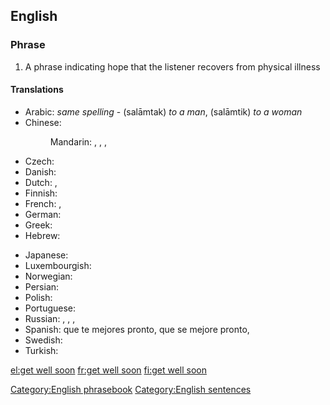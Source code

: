 ==English==

===Phrase===
{{head|en|phrase|head=[[get]] [[well]] [[soon]]|}}

# A phrase indicating hope that the listener recovers from physical illness

====Translations====
{{trans-top|indicating hope that the listener recovers}}
* Arabic: {{t|ar|سلامتك}} ''same spelling'' - (salāmtak) ''to a man'', (salāmtik) ''to a woman''
* Chinese:
*: Mandarin: {{t|cmn|希望你能早點好|sc=Hani}}, {{t|cmn|希望你能早点好|tr=xīwàng nǐ néng zǎodiǎn hǎo|sc=Hani}}, {{t|cmn|祝你早日康復|sc=Hani}}, {{t|cmn|祝你早日康复|tr=zhù nǐ zǎorì kāngfù|sc=Hani}}
* Czech: {{t+|cs|brzké uzdravení}}
* Danish: {{t|da|god bedring}}
* Dutch: {{t|nl|word snel beter}}, {{t|nl|veel beterschap}}
* Finnish: {{t|fi|parane pian}}
* French: {{t|fr|bon rétablissement}}, {{t|fr|prompt rétablissement}}
* German: {{t+|de|gute Besserung}}
* Greek: {{t+|el|περαστικά|tr=perastiká}}
* Hebrew: {{t|he|החלמה מהירה|m|f|tr=hachlama mehirah|sc=Hebr}}
{{trans-mid}}
* Japanese: {{t|ja|すぐに良くなるよ|tr=sugu ni yoku naru yo}}
* Luxembourgish: {{t|lb|gutt Besserung}}
* Norwegian: {{t|no|god bedring}}
* Persian: {{t|fa|ان شاء الله زودتر خوب شوید|sc=fa-Arab}}
* Polish: {{t|pl|szybkiego powrotu do zdrowia}}
* Portuguese: {{t+|pt|melhoras}}
* Russian: {{t|ru|скорейшего выздоровления|tr=skoréjševo vyzdorovlénija}}, {{t|ru|поправляйтесь скорее|tr=popavljájtes’ skoréje}}, {{t|ru|выздоравливайте|tr=vyzdorávlivajte}}, {{t|ru|поправляйтесь|tr=popravljájtes'}}
* Spanish: que te mejores pronto, que se mejore pronto, {{t|es|mejórate}}
* Swedish: {{t|sv|krya på dig}}
* Turkish: {{t|tr|geçmiş olsun}}
{{trans-bottom}}

[[Category:English phrasebook]]
[[Category:English sentences]]

[[el:get well soon]]
[[fr:get well soon]]
[[fi:get well soon]]
